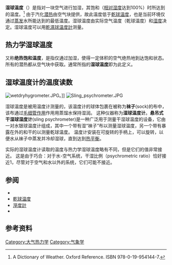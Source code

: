 {{multiple issues|
{{cleanup-jargon|time=2013-11-12T04:35:46+00:00}}
{{copyedit|time=2013-11-12T04:35:46+00:00}}
{{expand|time=2013-11-12T04:35:46+00:00}}

}}
{{noteTA
|T = zh-tw: 濕球溫度; zh-cn: 湿球温度;
|G1 = zh-tw: 濕球; zh-cn: 湿球;
}}
'''湿球温度'''（{{lang-en|Wet-bulb temperature}}）是指对一块空气进行加湿，其饱和（[[相对湿度|相对湿度]]达到100%）时所达到的温度。<ref>A Dictionary of Weather. Oxford Reference. ISBN 978-0-19-954144-7.</ref> 由于汽化[[潜热|潜热]]由空气块提供，故此温度低于[[乾球温度|乾球温度]]，也是当前环境仅通过[[蒸发|蒸发]]水所能达到的最低温度。湿球温度由实际空气温度（乾球温度）和[[湿度|湿度]]决定。湿球温度可以用[[乾濕球温度計|乾濕球温度計]]测量。

== 热力学湿球温度 ==
又称'''绝热饱和温度'''，是指仅通过加湿，使得一定体积的空气绝热地到达饱和状态。所有的潜热都从空气块中获取。通常所指的'''湿球温度'''即为此定义。

== 湿球温度计的温度读数 ==
[[File:wetdryhygrometer.JPG|right]]。]]
[[File:Sling_psychrometer.JPG|thumb]]

湿球温度是被用温度计测量的，该温度计的球体包裹在被称为'''袜子'''(sock)的布中，该布通过[[毛细现象|毛细管作用]]作用用蒸馏水保持湿润。 这种仪器称为'''湿球温度计'''。'''悬吊式干湿球湿度计'''(sling psychrometer)是一种广泛用于测量干湿球温度的设备，它由一对水银球温度计组成，其中一个带有湿“袜子”布以测量湿球温度，另一个带有暴露在外的和干的以测量乾球温度。 温度计安装在可旋转的手柄上，可以旋转，以便水从袜子中蒸发并冷却湿球，直到达到[[热平衡|热平衡]]。

实际的湿球温度计读取的温度与热力学湿球温度略有不同，但是它们的值非常接近。 这是由于巧合：对于水-空气系统，干湿比例（psychrometric ratio）恰好接近1，尽管对于空气和水以外的系统，它们可能不接近。

== 参阅 ==
* {{link-en|溼度圖|Psychrometric chart}}
* [[乾球温度|乾球温度]]
* [[溼度計|溼度計]]
* {{link-en|大氣熱力學|atmospheric thermodynamics}}

== 参考资料 ==
{{reflist}}

{{氣象學資料與變數}}

[[Category:大气热力学|Category:大气热力学]]
[[Category:气象学|Category:气象学]]